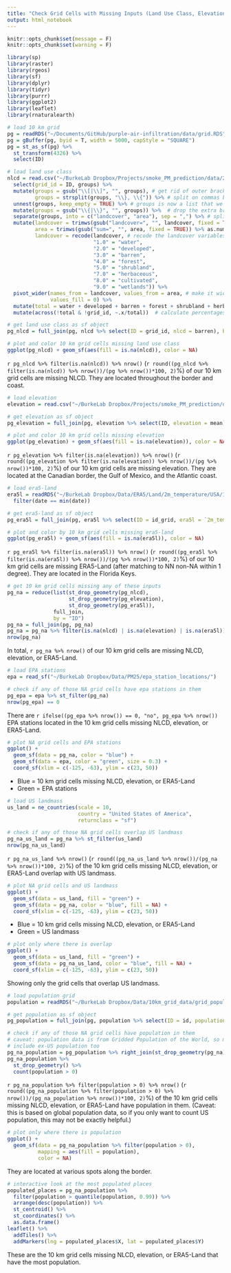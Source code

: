 ```yaml
---
title: "Check Grid Cells with Missing Inputs (Land Use Class, Elevation, and ERA5-Land)"
output: html_notebook
---
```


```r
knitr::opts_chunk$set(message = F)
knitr::opts_chunk$set(warning = F)
```

```r
library(sp)
library(raster)
library(rgeos)
library(sf)
library(dplyr)
library(tidyr)
library(purrr)
library(ggplot2)
library(leaflet)
library(rnaturalearth)
```

```r
# load 10 km grid
pg = readRDS("~/Documents/GitHub/purple-air-infiltration/data/grid.RDS")
pg = gBuffer(pg, byid = T, width = 5000, capStyle = "SQUARE")
pg = st_as_sf(pg) %>% 
  st_transform(4326) %>% 
  select(ID)
```

```r
# load land use class
nlcd = read.csv("~/BurkeLab Dropbox/Projects/smoke_PM_prediction/data/2_from_EE/NLCD_areas_10km_grid.csv") %>% 
  select(grid_id = ID, groups) %>% 
  mutate(groups = gsub("\\[|\\]", "", groups), # get rid of outer brackets
         groups = strsplit(groups, "\\}, \\{")) %>% # split on commas between brackets
  unnest(groups, keep_empty = TRUE) %>% # groups is now a list that we want to unnest (i.e. lengthen)
  mutate(groups = gsub("\\{|\\}", "", groups)) %>%  # drop the extra brackets left behind
  separate(groups, into = c("landcover", "area"), sep = ",") %>% # split in commas to get land cover class and area
  mutate(landcover = trimws(gsub("landcover=", "", landcover, fixed = TRUE)), # drop "landcover"
         area = trimws(gsub("sum=", "", area, fixed = TRUE)) %>% as.numeric, # drop "sum"
         landcover = recode(landcover, # recode the landcover variables to their classes
                            "1.0" = "water",
                            "2.0" = "developed",
                            "3.0" = "barren",
                            "4.0" = "forest",
                            "5.0" = "shrubland",
                            "7.0" = "herbaceous",
                            "8.0" = "cultivated",
                            "9.0" = "wetlands")) %>%
  pivot_wider(names_from = landcover, values_from = area, # make it wider, one row for each grid cell, filling missings with 0s because that land class wasn't in the grid cell
              values_fill = 0) %>%
  mutate(total = water + developed + barren + forest + shrubland + herbaceous + cultivated + wetlands) %>% # calculate total area for the grid cell
  mutate(across(!total & !grid_id, ~.x/total))  # calculate percentages in each landcover class

# get land use class as sf object
pg_nlcd = full_join(pg, nlcd %>% select(ID = grid_id, nlcd = barren), by = "ID")
```

```r
# plot and color 10 km grid cells missing land use class
ggplot(pg_nlcd) + geom_sf(aes(fill = is.na(nlcd)), color = NA)
```

`r pg_nlcd %>% filter(is.na(nlcd)) %>% nrow()` (`r round((pg_nlcd %>% filter(is.na(nlcd)) %>% nrow())/(pg %>% nrow())*100, 2)`%) of our 10 km grid cells are missing NLCD. They are located throughout the border and coast.

```r
# load elevation
elevation = read.csv("~/BurkeLab Dropbox/Projects/smoke_PM_prediction/data/2_from_EE/elevation_avg_sd_10km_grid.csv")

# get elevation as sf object
pg_elevation = full_join(pg, elevation %>% select(ID, elevation = mean), by = "ID")
```

```r
# plot and color 10 km grid cells missing elevation
ggplot(pg_elevation) + geom_sf(aes(fill = is.na(elevation)), color = NA)
```

`r pg_elevation %>% filter(is.na(elevation)) %>% nrow()` (`r round((pg_elevation %>% filter(is.na(elevation)) %>% nrow())/(pg %>% nrow())*100, 2)`%) of our 10 km grid cells are missing elevation. They are located at the Canadian border, the Gulf of Mexico, and the Atlantic coast.

```r
# load era5-land
era5l = readRDS("~/BurkeLab Dropbox/Data/ERA5/Land/2m_temperature/USA/10km_grid/UTC-0600/daily_mean_of_1-hourly/grid_2m_temperature_daily_mean_2006_01.rds") %>% 
  filter(date == min(date))

# get era5-land as sf object
pg_era5l = full_join(pg, era5l %>% select(ID = id_grid, era5l = `2m_temperature`), by = "ID")
```

```r
# plot and color by 10 km grid cells missing era5-land
ggplot(pg_era5l) + geom_sf(aes(fill = is.na(era5l)), color = NA)
```

`r pg_era5l %>% filter(is.na(era5l)) %>% nrow()` (`r round((pg_era5l %>% filter(is.na(era5l)) %>% nrow())/(pg %>% nrow())*100, 2)`%) of our 10 km grid cells are missing ERA5-Land (after matching to NN non-NA within 1 degree). They are located in the Florida Keys.

```r
# get 10 km grid cells missing any of these inputs
pg_na = reduce(list(st_drop_geometry(pg_nlcd), 
                    st_drop_geometry(pg_elevation), 
                    st_drop_geometry(pg_era5l)),
               full_join, 
               by = "ID")
pg_na = full_join(pg, pg_na)
pg_na = pg_na %>% filter(is.na(nlcd) | is.na(elevation) | is.na(era5l))
nrow(pg_na)
```

In total, `r pg_na %>% nrow()` of our 10 km grid cells are missing NLCD, elevation, or ERA5-Land.

```r
# load EPA stations
epa = read_sf("~/BurkeLab Dropbox/Data/PM25/epa_station_locations/")

# check if any of those NA grid cells have epa stations in them
pg_epa = epa %>% st_filter(pg_na)
nrow(pg_epa) == 0
```

There are `r ifelse((pg_epa %>% nrow()) == 0, "no", pg_epa %>% nrow())` EPA stations located in the 10 km grid cells missing NLCD, elevation, or ERA5-Land.

```r
# plot NA grid cells and EPA stations
ggplot() + 
  geom_sf(data = pg_na, color = "blue") + 
  geom_sf(data = epa, color = "green", size = 0.3) + 
  coord_sf(xlim = c(-125, -63), ylim = c(23, 50))
```

*  Blue = 10 km grid cells missing NLCD, elevation, or ERA5-Land
*  Green = EPA stations

```r
# load US landmass
us_land = ne_countries(scale = 10,
                       country = "United States of America",
                       returnclass = "sf")

# check if any of those NA grid cells overlap US landmass
pg_na_us_land = pg_na %>% st_filter(us_land)
nrow(pg_na_us_land)
```

`r pg_na_us_land %>% nrow()` (`r round((pg_na_us_land %>% nrow())/(pg_na %>% nrow())*100, 2)`%) of the 10 km grid cells missing NLCD, elevation, or ERA5-Land overlap with US landmass.

```r
# plot NA grid cells and US landmass
ggplot() + 
  geom_sf(data = us_land, fill = "green") + 
  geom_sf(data = pg_na, color = "blue", fill = NA) + 
  coord_sf(xlim = c(-125, -63), ylim = c(23, 50))
```

*  Blue = 10 km grid cells missing NLCD, elevation, or ERA5-Land
*  Green = US landmass

```r
# plot only where there is overlap
ggplot() + 
  geom_sf(data = us_land, fill = "green") + 
  geom_sf(data = pg_na_us_land, color = "blue", fill = NA) + 
  coord_sf(xlim = c(-125, -63), ylim = c(23, 50))
```

Showing only the grid cells that overlap US landmass.

```r
# load population grid
population = readRDS("~/BurkeLab Dropbox/Data/10km_grid_data/grid_population.RDS")

# get population as sf object
pg_population = full_join(pg, population %>% select(ID = id, population = pop), by = "ID")

# check if any of those NA grid cells have population in them
# caveat: population data is from Gridded Population of the World, so may 
# include ex-US population too
pg_na_population = pg_population %>% right_join(st_drop_geometry(pg_na), by = "ID")
pg_na_population %>% 
  st_drop_geometry() %>% 
  count(population > 0)
```

`r pg_na_population %>% filter(population > 0) %>% nrow()` (`r round((pg_na_population %>% filter(population > 0) %>% nrow())/(pg_na_population %>% nrow())*100, 2)`%) of the 10 km grid cells missing NLCD, elevation, or ERA5-Land have population in them. (Caveat: this is based on global population data, so if you only want to count US population, this may not be exactly helpful.)

```r
# plot only where there is population
ggplot() + 
  geom_sf(data = pg_na_population %>% filter(population > 0), 
          mapping = aes(fill = population),
          color = NA)
```

They are located at various spots along the border.

```r
# interactive look at the most populated places
populated_places = pg_na_population %>% 
  filter(population > quantile(population, 0.99)) %>% 
  arrange(desc(population)) %>% 
  st_centroid() %>% 
  st_coordinates() %>% 
  as.data.frame()
leaflet() %>%
  addTiles() %>% 
  addMarkers(lng = populated_places$X, lat = populated_places$Y)
```

These are the 10 km grid cells missing NLCD, elevation, or ERA5-Land that have the most population.
